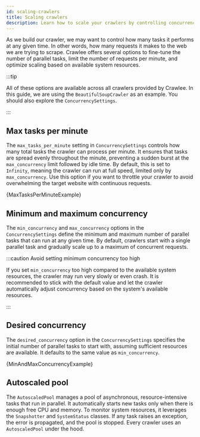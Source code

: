 ```yaml
---
id: scaling-crawlers
title: Scaling crawlers
description: Learn how to scale your crawlers by controlling concurrency and limiting requests per minute.
---
```





As we build our crawler, we may want to control how many tasks it performs at any given time. In other words, how many requests it makes to the web we are trying to scrape. Crawlee offers several options to fine-tune the number of parallel tasks, limit the number of requests per minute, and optimize scaling based on available system resources.

:::tip

All of these options are available across all crawlers provided by Crawlee. In this guide, we are using the <ApiLink to="class/BeautifulSoupCrawler">`BeautifulSoupCrawler`</ApiLink> as an example. You should also explore the <ApiLink to="class/ConcurrencySettings">`ConcurrencySettings`</ApiLink>.

:::

## Max tasks per minute

The `max_tasks_per_minute` setting in <ApiLink to="class/ConcurrencySettings">`ConcurrencySettings`</ApiLink> controls how many total tasks the crawler can process per minute. It ensures that tasks are spread evenly throughout the minute, preventing a sudden burst at the `max_concurrency` limit followed by idle time. By default, this is set to `Infinity`, meaning the crawler can run at full speed, limited only by `max_concurrency`. Use this option if you want to throttle your crawler to avoid overwhelming the target website with continuous requests.

<CodeBlock className="language-python">
    {MaxTasksPerMinuteExample}
</CodeBlock>

## Minimum and maximum concurrency

The `min_concurrency` and `max_concurrency` options in the <ApiLink to="class/ConcurrencySettings">`ConcurrencySettings`</ApiLink> define the minimum and maximum number of parallel tasks that can run at any given time. By default, crawlers start with a single parallel task and gradually scale up to a maximum of concurrent requests.

:::caution Avoid setting minimum concurrency too high

If you set `min_concurrency` too high compared to the available system resources, the crawler may run very slowly or even crash. It is recommended to stick with the default value and let the crawler automatically adjust concurrency based on the system's available resources.

:::

## Desired concurrency

The `desired_concurrency` option in the <ApiLink to="class/ConcurrencySettings">`ConcurrencySettings`</ApiLink> specifies the initial number of parallel tasks to start with, assuming sufficient resources are available. It defaults to the same value as `min_concurrency`.

<CodeBlock className="language-python">
    {MinAndMaxConcurrencyExample}
</CodeBlock>

## Autoscaled pool

The <ApiLink to="class/AutoscaledPool">`AutoscaledPool`</ApiLink> manages a pool of asynchronous, resource-intensive tasks that run in parallel. It automatically starts new tasks only when there is enough free CPU and memory. To monitor system resources, it leverages the <ApiLink to="class/Snapshotter">`Snapshotter`</ApiLink> and <ApiLink to="class/SystemStatus">`SystemStatus`</ApiLink> classes. If any task raises an exception, the error is propagated, and the pool is stopped. Every crawler uses an <ApiLink to="class/AutoscaledPool">`AutoscaledPool`</ApiLink> under the hood.
